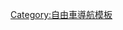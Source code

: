 {{Navbox
| name  = UCI世界錦標賽
| title = [[UCI世界錦標賽]]
| state = {{{state|autocollapse}}}
| listclass = hlist
| list1 = 
* [[世界自由車公路錦標賽|公路]]
* [[世界自由車場地錦標賽|場地自由車]]
* [[世界帕拉自由車場地錦標賽|帕拉自由車場地]]
* [[世界自由車登山錦標賽|登山車&越野障礙]]
* [[世界登山車馬拉松錦標賽|登山車馬拉松]]
* [[世界公路車越野錦標賽|越野]]
* [[世界小輪車錦標賽|小輪車]]
* [[世界室內自由車錦標賽|場地自由車|室內自由車]]
| below= 參見: [[UCI世界盃]]
}}<noinclude>
{{collapsible option}}
[[Category:自由車導航模板]]
</noinclude>